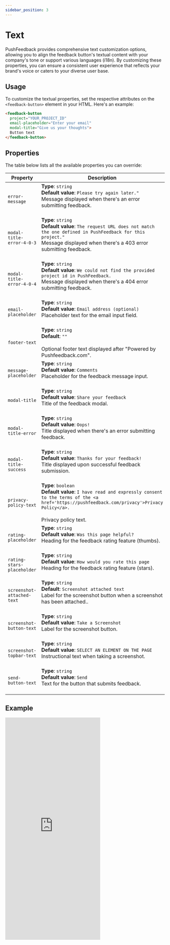 ```yaml
---
sidebar_position: 3
---
```


# Text

PushFeedback provides comprehensive text customization options, allowing you to align the feedback button's textual content with your company's tone or support various languages (i18n).
By customizing these properties, you can ensure a consistent user experience that reflects your brand's voice or caters to your diverse user base.

## Usage

To customize the textual properties, set the respective attributes on the `<feedback-button>` element in your HTML. Here's an example:

```html
<feedback-button 
  project="YOUR_PROJECT_ID"
  email-placeholder="Enter your email"
  modal-title="Give us your thoughts">
  Button text
</feedback-button>
```

## Properties

The table below lists all the available properties you can override:

| Property                       | Description                                                                                                                     |
| ------------------------------ | ------------------------------------------------------------------------------------------------------------------------------- |
| `error-message`                | **Type**: `string`<br />**Default value**: `Please try again later."`<br />Message displayed when there's an error submitting feedback.<br /><br />|
| `modal-title-error-4-0-3`      | **Type**: `string`<br />**Default value**: `The request URL does not match the one defined in PushFeedback for this project."`<br />Message displayed when there's a 403 error submitting feedback.<br /><br />|
| `modal-title-error-4-0-4`      | **Type**: `string`<br />**Default value**: `We could not find the provided project id in PushFeedback.`<br />Message displayed when there's a 404 error submitting feedback.<br /><br />|
| `email-placeholder`            | **Type**: `string`<br />**Default value**: `Email address (optional)`<br />Placeholder text for the email input field.<br /><br />    |
| `footer-text`                  | **Type**: `string`<br />**Default**: `""`<br /><br />Optional footer text displayed after "Powered by Pushfeedback.com". |
| `message-placeholder`          | **Type**: `string`<br />**Default value**: `Comments`<br />Placeholder for the feedback message input.<br /><br />|
| `modal-title`                  | **Type**: `string`<br />**Default value**: `Share your feedback`<br />Title of the feedback modal.<br /><br />                        |
| `modal-title-error`            | **Type**: `string`<br />**Default value**: `Oops!`<br />Title displayed when there's an error submitting feedback.<br /><br />|
| `modal-title-success`          | **Type**: `string`<br />**Default value**: `Thanks for your feedback!`<br />Title displayed upon successful feedback submission.<br /><br />|
| `privacy-policy-text`  | **Type**: `boolean`<br />**Default value**: `I have read and expressly consent to the terms of the <a href='https://pushfeedback.com/privacy'>Privacy Policy</a>.`<br /><br />Privacy policy text. |
| `rating-placeholder`           | **Type**: `string`<br />**Default value**: `Was this page helpful?`<br />Heading for the feedback rating feature (thumbs).<br /><br />|
| `rating-stars-placeholder`     | **Type**: `string`<br />**Default value**: `How would you rate this page`<br />Heading for the feedback rating feature (stars).<br /><br />|
| `screenshot-attached-text`     | **Type**: `string`<br />**Default**: `Screenshot attached text`<br />Label for the screenshot button when a screenshot has been attached..<br /><br /> |
| `screenshot-button-text`       | **Type**: `string`<br />**Default value**: `Take a Screenshot`<br />Label for the screenshot button.<br /><br />              |
| `screenshot-topbar-text`       | **Type**: `string`<br />**Default value**: `SELECT AN ELEMENT ON THE PAGE`<br />Instructional text when taking a screenshot.<br /><br />|
| `send-button-text`             | **Type**: `string`<br />**Default value**: `Send`<br />Text for the button that submits feedback.<br /><br />                         |

## Example

<iframe height="700" style={{width: '100%'}} scrolling="no" title="Untitled" src="https://codepen.io/David-Garcia-the-bashful/embed/MWzPyvM?default-tab=html%2Cresult&theme-id=dark" frameBorder="no" loading="lazy" allowtransparency="true" allowfullscreen="true">
  See the Pen <a href="https://codepen.io/David-Garcia-the-bashful/pen/MWzPyvM">
  Untitled</a> by David Garcia (<a href="https://codepen.io/David-Garcia-the-bashful">@David-Garcia-the-bashful</a>)
  on <a href="https://codepen.io">CodePen</a>.
</iframe>
